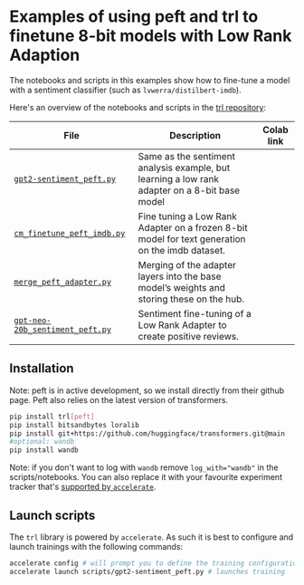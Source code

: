 # Examples of using peft and trl to finetune 8-bit models with Low Rank Adaption 

The notebooks and scripts in this examples show how to fine-tune a model with a sentiment classifier (such as `lvwerra/distilbert-imdb`).

Here's an overview of the notebooks and scripts in the [trl repository](https://github.com/lvwerra/trl/tree/main/examples):

| File | Description | Colab link |
|---|---| --- |
| [`gpt2-sentiment_peft.py`](https://github.com/lvwerra/trl/blob/main/examples/sentiment/scripts/gpt2-sentiment_peft.py) | Same as the sentiment analysis example, but learning a low rank adapter on a 8-bit base model |  | 
| [`cm_finetune_peft_imdb.py`](https://github.com/lvwerra/trl/blob/main/examples/sentiment/scripts/gpt-neox-20b_peft/cm_finetune_peft_imdb.py) | Fine tuning a Low Rank Adapter on a frozen 8-bit model for text generation on the imdb dataset. |  | 
| [`merge_peft_adapter.py`](https://github.com/lvwerra/trl/blob/main/examples/sentiment/scripts/gpt-neox-20b_peft/merge_peft_adapter.py) |  Merging of the adapter layers into the base model’s weights and storing these on the hub. |  | 
| [`gpt-neo-20b_sentiment_peft.py`](https://github.com/lvwerra/trl/blob/main/examples/sentiment/scripts/gpt-neox-20b_peft/gpt-neo-20b_sentiment_peft.py.py) | Sentiment fine-tuning of a Low Rank Adapter to create positive reviews. |  | 

## Installation
Note: peft is in active development, so we install directly from their github page.
Peft also relies on the latest version of transformers. 

```bash
pip install trl[peft]
pip install bitsandbytes loralib
pip install git+https://github.com/huggingface/transformers.git@main
#optional: wandb
pip install wandb
```

Note: if you don't want to log with `wandb` remove `log_with="wandb"` in the scripts/notebooks. You can also replace it with your favourite experiment tracker that's [supported by `accelerate`](https://huggingface.co/docs/accelerate/usage_guides/tracking).


## Launch scripts

The `trl` library is powered by `accelerate`. As such it is best to configure and launch trainings with the following commands:

```bash
accelerate config # will prompt you to define the training configuration
accelerate launch scripts/gpt2-sentiment_peft.py # launches training
```